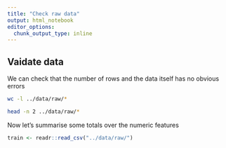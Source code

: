 ```yaml
---
title: "Check raw data"
output: html_notebook
editor_options: 
  chunk_output_type: inline
---
```


## Vaidate data

We can check that the number of rows and the data itself has no obvious errors

```bash

wc -l ../data/raw/*

```


```bash

head -n 2 ../data/raw/*

```

Now let's summarise some totals over the numeric features

```r
train <- readr::read_csv("../data/raw/")
```

